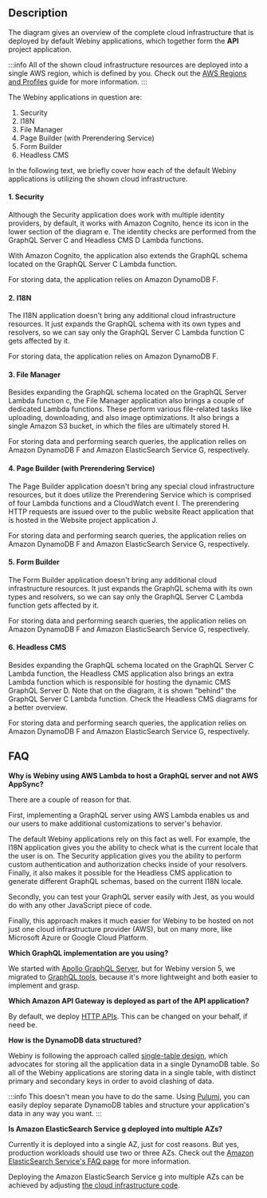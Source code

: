 ## Description

The diagram gives an overview of the complete cloud infrastructure that is deployed by default Webiny applications, which together form the **API** project application.

:::info
All of the shown cloud infrastructure resources are deployed into a single AWS region, which is defined by you. Check out the [AWS Regions and Profiles](/docs/how-to-guides/deployment/aws-regions-profiles) guide for more information.
:::

The Webiny applications in question are:

1. Security
2. I18N
3. File Manager
4. Page Builder (with Prerendering Service)
5. Form Builder
6. Headless CMS

In the following text, we briefly cover how each of the default Webiny applications is utilizing the shown cloud infrastructure.

#### 1. Security

Although the Security application does work with multiple identity providers, by default, it works with Amazon Cognito, hence its icon in the lower section of the diagram <diagram-letter>e</diagram-letter>. The identity checks are performed from the GraphQL Server <diagram-letter>C</diagram-letter> and Headless CMS <diagram-letter>D</diagram-letter> Lambda functions.

With Amazon Cognito, the application also extends the GraphQL schema located on the GraphQL Server <diagram-letter>C</diagram-letter> Lambda function.

For storing data, the application relies on Amazon DynamoDB <diagram-letter>F</diagram-letter>.

#### 2. I18N

The I18N application doesn't bring any additional cloud infrastructure resources. It just expands the GraphQL schema with its own types and resolvers, so we can say only the GraphQL Server <diagram-letter>C</diagram-letter> Lambda function <diagram-letter>C</diagram-letter> gets affected by it.

For storing data, the application relies on Amazon DynamoDB <diagram-letter>F</diagram-letter>.

#### 3. File Manager

Besides expanding the GraphQL schema located on the GraphQL Server Lambda function <diagram-letter>c</diagram-letter>, the File Manager application also brings a couple of dedicated Lambda functions. These perform various file-related tasks like uploading, downloading, and also image optimizations. It also brings a single Amazon S3 bucket, in which the files are ultimately stored <diagram-letter>H</diagram-letter>.

For storing data and performing search queries, the application relies on Amazon DynamoDB <diagram-letter>F</diagram-letter> and Amazon ElasticSearch Service <diagram-letter>G</diagram-letter>, respectively.

#### 4. Page Builder (with Prerendering Service)

The Page Builder application doesn't bring any special cloud infrastructure resources, but it does utilize the Prerendering Service which is comprised of four Lambda functions and a CloudWatch event <diagram-letter>I</diagram-letter>. The prerendering HTTP requests are issued over to the public website React application that is hosted in the Website project application <diagram-letter>J</diagram-letter>.

For storing data and performing search queries, the application relies on Amazon DynamoDB <diagram-letter>F</diagram-letter> and Amazon ElasticSearch Service <diagram-letter>G</diagram-letter>, respectively.

#### 5. Form Builder

The Form Builder application doesn't bring any additional cloud infrastructure resources. It just expands the GraphQL schema with its own types and resolvers, so we can say only the GraphQL Server <diagram-letter>C</diagram-letter> Lambda function gets affected by it.

For storing data and performing search queries, the application relies on Amazon DynamoDB <diagram-letter>F</diagram-letter> and Amazon ElasticSearch Service <diagram-letter>G</diagram-letter>, respectively.

#### 6. Headless CMS

Besides expanding the GraphQL schema located on the GraphQL Server <diagram-letter>C</diagram-letter> Lambda function, the Headless CMS application also brings an extra Lambda function which is responsible for hosting the dynamic CMS GraphQL Server <diagram-letter>D</diagram-letter>. Note that on the diagram, it is shown "behind" the GraphQL Server <diagram-letter>C</diagram-letter> Lambda function. Check the Headless CMS diagrams for a better overview.

For storing data and performing search queries, the application relies on Amazon DynamoDB <diagram-letter>F</diagram-letter> and Amazon ElasticSearch Service <diagram-letter>G</diagram-letter>, respectively.

## FAQ

**Why is Webiny using AWS Lambda to host a GraphQL server and not AWS AppSync?**

There are a couple of reason for that.

First, implementing a GraphQL server using AWS Lambda enables us and our users to make additional customizations to server's behavior.

The default Webiny applications rely on this fact as well. For example, the I18N application gives you the ability to check what is the current locale that the user is on. The Security application gives you the ability to perform custom authentication and authorization checks inside of your resolvers. Finally, it also makes it possible for the Headless CMS application to generate different GraphQL schemas, based on the current I18N locale.

Secondly, you can test your GraphQL server easily with Jest, as you would do with any other JavaScript piece of code.

<!-- vale off -->
Finally, this approach makes it much easier for Webiny to be hosted on not just one cloud infrastructure provider (AWS), but on many more, like Microsoft Azure or Google Cloud Platform.
<!-- vale on -->

**Which GraphQL implementation are you using?**

We started with [Apollo GraphQL Server](https://www.apollographql.com/docs/apollo-server/), but for Webiny version 5, we migrated to [GraphQL tools](https://www.graphql-tools.com/), because it's more lightweight and both easier to implement and grasp.

**Which Amazon API Gateway is deployed as part of the API application?**

By default, we deploy [HTTP APIs](https://docs.aws.amazon.com/apigateway/latest/developerguide/http-api.html). This can be changed on your behalf, if need be.

**How is the DynamoDB data structured?**

Webiny is following the approach called [single-table design](https://www.alexdebrie.com/posts/dynamodb-single-table/), which advocates for storing all the application data in a single DynamoDB table. So all of the Webiny applications are storing data in a single table, with distinct primary and secondary keys in order to avoid clashing of data.

:::info
This doesn't mean you have to do the same. Using [Pulumi](/docs/key-topics/deployment/iac-with-pulumi), you can easily deploy separate DynamoDB tables and structure your application's data in any way you want.
:::

**Is Amazon ElasticSearch Service <diagram-letter>g</diagram-letter> deployed into multiple AZs?**

Currently it is deployed into a single AZ, just for cost reasons. But yes, production workloads should use two or three AZs. Check out the [Amazon ElasticSearch Service's FAQ page](https://aws.amazon.com/elasticsearch-service/faqs/) for more information.

Deploying the Amazon ElasticSearch Service <diagram-letter>g</diagram-letter> into multiple AZs can be achieved by adjusting [the cloud infrastructure code](https://github.com/webiny/webiny-js/blob/v5/packages/cwp-template-aws/template/api/pulumi_no_vpc/elasticSearch.ts#L9).
